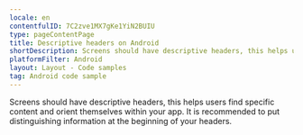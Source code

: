 ```yaml
---
locale: en
contentfulID: 7C2zve1MX7gKe1YiN2BUIU
type: pageContentPage
title: Descriptive headers on Android
shortDescription: Screens should have descriptive headers, this helps users find specific content and orient themselves within your app.
platformFilter: Android
layout: Layout - Code samples
tag: Android code sample
---
```


Screens should have descriptive headers, this helps users find specific content and orient themselves within your app. It is recommended to put distinguishing information at the beginning of your headers.

<CodeSample id="screen-headers" locale="en" platform="android" />
